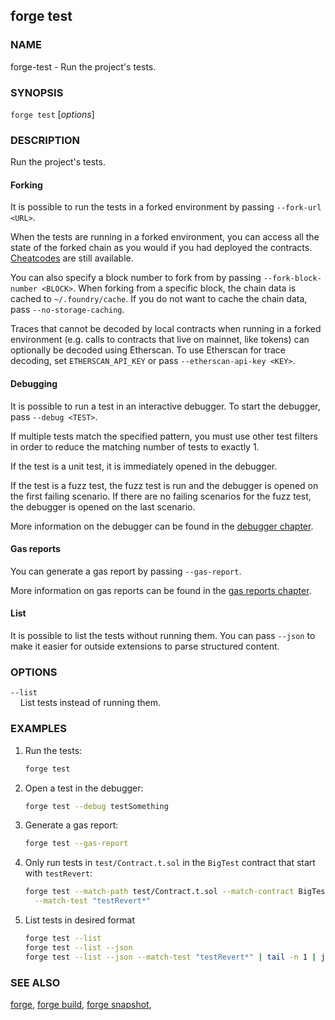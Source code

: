 
## forge test

### NAME

forge-test - Run the project's tests.

### SYNOPSIS

`forge test` [*options*]

### DESCRIPTION

Run the project's tests.

#### Forking

It is possible to run the tests in a forked environment by passing `--fork-url <URL>`.

When the tests are running in a forked environment, you can access all the state of the forked chain as you would
if you had deployed the contracts. [Cheatcodes][cheatcodes] are still available.

You can also specify a block number to fork from by passing `--fork-block-number <BLOCK>`. When forking from a
specific block, the chain data is cached to `~/.foundry/cache`. If you do not want to cache the chain data,
pass `--no-storage-caching`.

Traces that cannot be decoded by local contracts when running in a forked environment (e.g. calls to
contracts that live on mainnet, like tokens) can optionally be decoded using Etherscan. To use Etherscan
for trace decoding, set `ETHERSCAN_API_KEY` or pass `--etherscan-api-key <KEY>`.

#### Debugging

It is possible to run a test in an interactive debugger. To start the debugger, pass `--debug <TEST>`.

If multiple tests match the specified pattern, you must use other test filters in order to reduce
the matching number of tests to exactly 1.

If the test is a unit test, it is immediately opened in the debugger.

If the test is a fuzz test, the fuzz test is run and the debugger is opened on the first failing scenario.
If there are no failing scenarios for the fuzz test, the debugger is opened on the last scenario.

More information on the debugger can be found in the [debugger chapter][debugger].

#### Gas reports

You can generate a gas report by passing `--gas-report`.

More information on gas reports can be found in the [gas reports chapter][gas-reports].

#### List

It is possible to list the tests without running them.
You can pass `--json` to make it easier for outside extensions to parse structured content.

### OPTIONS

<TestOptions />

<EvmOptions />

<ExecutorOptions />

<CoreBuildOptions />

<WatchOptions />

<DisplayOptions />

`--list`  
&nbsp;&nbsp;&nbsp;&nbsp;List tests instead of running them.

<CommonOptions />

### EXAMPLES

1. Run the tests:

   ```sh
   forge test
   ```

2. Open a test in the debugger:

   ```sh
   forge test --debug testSomething
   ```

3. Generate a gas report:

   ```sh
   forge test --gas-report
   ```

4. Only run tests in `test/Contract.t.sol` in the `BigTest` contract that start with `testRevert`:

   ```sh
   forge test --match-path test/Contract.t.sol --match-contract BigTest \
     --match-test "testRevert*"
   ```

5. List tests in desired format
   ```sh
   forge test --list
   forge test --list --json
   forge test --list --json --match-test "testRevert*" | tail -n 1 | json_pp
   ```

### SEE ALSO

[forge](/reference/forge/forge.mdx), [forge build](/reference/forge/forge-build.mdx), [forge snapshot](/reference/forge/forge-snapshot.mdx),

[debugger]: /forge/debugger
[cheatcodes]: /reference/cheatcodes
[gas-reports]: /forge/gas-tracking/gas-reports
